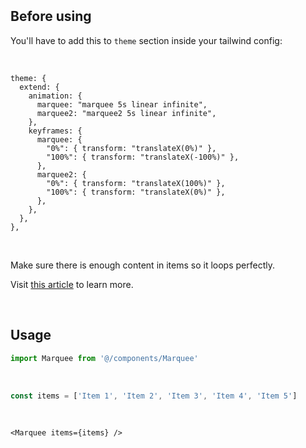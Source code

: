 ```tsx file=<rootDir>/src/components/react/components/Marquee.tsx title="components/Marquee.tsx"
```

<br />

## Before using

You'll have to add this to `theme` section inside your tailwind config:

<br />

```tsx title="tailwind.config.js"
theme: {
  extend: {
    animation: {
      marquee: "marquee 5s linear infinite",
      marquee2: "marquee2 5s linear infinite",
    },
    keyframes: {
      marquee: {
        "0%": { transform: "translateX(0%)" },
        "100%": { transform: "translateX(-100%)" },
      },
      marquee2: {
        "0%": { transform: "translateX(100%)" },
        "100%": { transform: "translateX(0%)" },
      },
    },
  },
},
```

<br />

Make sure there is enough content in items so it loops perfectly.

Visit <a target="_blank" href="https://jackwhiting.co.uk/posts/creating-a-marquee-with-tailwind/">this article</a> to learn more.

<br />

## Usage

```ts
import Marquee from '@/components/Marquee'
```

<br />

```ts
const items = ['Item 1', 'Item 2', 'Item 3', 'Item 4', 'Item 5']
```

<br />

```tsx
<Marquee items={items} />
```